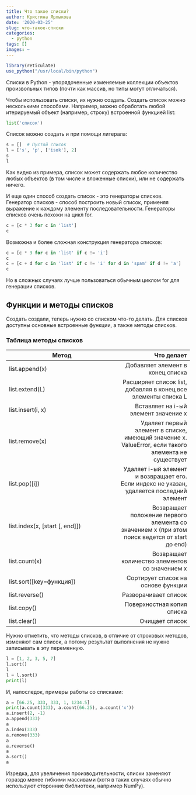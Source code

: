 ```yaml
---
title: Что такое списки?
author: Кристина Ярлыкова
date: '2020-03-25'
slug: что-такое-списки
categories:
  - python
tags: []
images: ~
---
```

```r
library(reticulate)
use_python("/usr/local/bin/python")
```

Списки в Python - упорядоченные изменяемые коллекции объектов произвольных типов (почти как массив, но типы могут отличаться).

Чтобы использовать списки, их нужно создать. Создать список можно несколькими способами. Например, можно обработать любой итерируемый объект (например, строку) встроенной функцией list:
```python
list('список')
```
Список можно создать и при помощи литерала:
```python
s = []  # Пустой список
l = ['s', 'p', ['isok'], 2]
s
l
```
Как видно из примера, список может содержать любое количество любых объектов (в том числе и вложенные списки), или не содержать ничего.

И еще один способ создать список - это генераторы списков. Генератор списков - способ построить новый список, применяя выражение к каждому элементу последовательности. Генераторы списков очень похожи на цикл for.
```python
c = [c * 3 for c in 'list']
c
```
Возможна и более сложная конструкция генератора списков:
```python
c = [c * 3 for c in 'list' if c != 'i']
c
c = [c + d for c in 'list' if c != 'i' for d in 'spam' if d != 'a']
c
```
Но в сложных случаях лучше пользоваться обычным циклом for для генерации списков.

## Функции и методы списков

Создать создали, теперь нужно со списком что-то делать. Для списков доступны основные встроенные функции, а также методы списков.

### Таблица методы списков

Метод	                        |          Что делает|
-------------------------------|-------------------:|
list.append(x)	                |Добавляет элемент в конец списка|
list.extend(L)	                |Расширяет список list, добавляя в конец все элементы списка L|
list.insert(i, x)	            |Вставляет на i-ый элемент значение x|
list.remove(x)	                |Удаляет первый элемент в списке, имеющий значение x. ValueError, если такого элемента не существует|
list.pop([i])	                |Удаляет i-ый элемент и возвращает его. Если индекс не указан, удаляется последний элемент|
list.index(x, [start [, end]])	|Возвращает положение первого элемента со значением x (при этом поиск ведется от start до end)|
list.count(x)	|Возвращает количество элементов со значением x|
list.sort([key=функция])	|Сортирует список на основе функции|
list.reverse()	|Разворачивает список|
list.copy()	|Поверхностная копия списка|
list.clear()	|Очищает список|

Нужно отметить, что методы списков, в отличие от строковых методов, изменяют сам список, а потому результат выполнения не нужно записывать в эту переменную.

```python
l = [1, 2, 3, 5, 7]
l.sort()
l
l = l.sort()
print(l)
```
И, напоследок, примеры работы со списками:
```python
a = [66.25, 333, 333, 1, 1234.5]
print(a.count(333), a.count(66.25), a.count('x'))
a.insert(2, -1)
a.append(333)
a
a.index(333)
a.remove(333)
a
a.reverse()
a
a.sort()
a
```
Изредка, для увеличения производительности, списки заменяют гораздо менее гибкими массивами (хотя в таких случаях обычно используют сторонние библиотеки, например NumPy).
